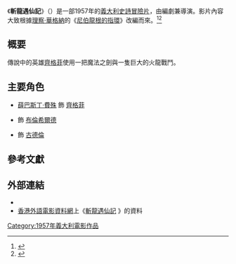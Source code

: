 {{Infobox film
| name = 斬龍遇仙記
| original_name  = {{lang|it|''Sigfrido: La leggenda dei Nibelunghi''}}
| image = Sigfrido 1957 (French DVD cover).jpg
| image_size = 
| caption       = 法國版DVD封套
| director = {{tsl|en|Giacomo Gentilomo|賈柯莫·眞蒂洛莫}}
| writer = {{ubl |Giorgio Costantini |Antonio Ferrigno |Giacomo Gentilomo}}
| story =   
| starring = {{ubl |[[塞巴斯蒂安·菲舍爾|薛巴斯丁·費殊]]|{{tsl|en|Katharina Mayberg|嘉芙蓮·美寶}}|{{tsl|en|Ilaria Occhini|伊拉麗·奧仙妮}}}}
| music = Franco Langella
| cinematography = Carlo Nebiolo
| editing = 
| producer = 
| distributor = Fortunia <small>(義大利)</small>
| released = {{Film date|1957}}
| country  = {{義大利電影產地}}
| language = [[義大利語|義大利語]] 
| runtime = 93分鐘
| hk_name = 斬龍遇仙記
}}

《'''斬龍遇仙記'''》（{{lang-it|''Sigfrido: La leggenda dei Nibelunghi''}}）是一部1957年的[[義大利電影|義大利]][[史詩片|史詩]][[冒險片|冒險片]]，由{{tsl|en|Giacomo Gentilomo|賈柯莫·眞蒂洛莫}}編劇兼導演。影片內容大致根據[[理察·華格納|理察·華格納]]的《[[尼伯龍根的指環|尼伯龍根的指環]]》改編而來。<ref name="45-59">{{cite book|author1=Roberto Chiti |author2=Roberto Poppi |author3=Enrico Lancia |title=Dizionario del cinema italiano: I film|publisher=Gremese, 1991|isbn=8876055487}}</ref><ref>{{cite book|last1=Luciano De Giusti|title=Giacomo Gentilomo, cineasta popolare|publisher=Kaplan, 2008|isbn=8889908300}}</ref>

== 概要 ==
傳說中的英雄[[齊格菲|齊格菲]]使用一把魔法之劍與一隻巨大的火龍戰鬥。

== 主要角色 ==
*[[塞巴斯蒂安·菲舍爾|薛巴斯丁·費殊]] 飾 [[齊格菲|齊格菲]]
*{{tsl|en|Katharina Mayberg|嘉芙蓮·美寶}} 飾 [[布倫希爾德|布倫希爾德]]
*{{tsl|en|Ilaria Occhini|伊拉麗·奧仙妮}} 飾 [[古德倫|古德倫]]

==參考文獻==
{{Reflist}}

== 外部連結 ==
*{{IMDb title|0050971|斬龍遇仙記}}
*[[香港外語電影資料網|香港外語電影資料網]]上《[http://playitagain.info/site/1961/sigfrido/ 斬龍遇仙記] {{Wayback|url=http://playitagain.info/site/1961/sigfrido/ |date=20171209100037 }}》的資料 {{Zh-hk}}

{{Portal bar|電影|義大利}}
{{DEFAULTSORT:Sigfrido: La leggenda dei Nibelunghi}}
[[Category:1957年義大利電影作品|Category:1957年義大利電影作品]]